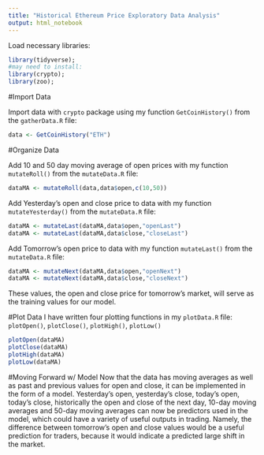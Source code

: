 ```yaml
---
title: "Historical Ethereum Price Exploratory Data Analysis"
output: html_notebook
---
```


Load necessary libraries:
```r
library(tidyverse);
#may need to install:
library(crypto);
library(zoo);
```

#Import Data

Import data with `crypto` package using my function `GetCoinHistory()` from the `gatherData.R` file:
```r
data <- GetCoinHistory("ETH")
```

#Organize Data

Add 10 and 50 day moving average of open prices with my function `mutateRoll()` from the `mutateData.R` file:
```r
dataMA <- mutateRoll(data,data$open,c(10,50))
```

Add Yesterday's open and close price to data with my function `mutateYesterday()` from the `mutateData.R` file:
```r
dataMA <- mutateLast(dataMA,data$open,"openLast")
dataMA <- mutateLast(dataMA,data$close,"closeLast")
```

Add Tomorrow's open price to data with my function `mutateLast()` from the `mutateData.R` file:
```r
dataMA <- mutateNext(dataMA,data$open,"openNext")
dataMA <- mutateNext(dataMA,data$close,"closeNext")
```
These values, the open and close price for tomorrow's market, will serve as the training values for our model. 

#Plot Data
I have written four plotting functions in my `plotData.R` file:
`plotOpen()`, `plotClose()`, `plotHigh()`, `plotLow()`

```r
plotOpen(dataMA)
plotClose(dataMA)
plotHigh(dataMA)
plotLow(dataMA)
```

#Moving Forward w/ Model
Now that the data has moving averages as well as past and previous values for open and close, it can be implemented in the form of a model. 
Yesterday's open, yesterday's close, today's open, today's close, historically the open and close of the next day, 10-day moving averages and 50-day moving averages can now be predictors used in the model, which could have a variety of useful outputs in trading. Namely, the difference between tomorrow's open and close values would be a useful prediction for traders, because it would indicate a predicted large shift in the market.




